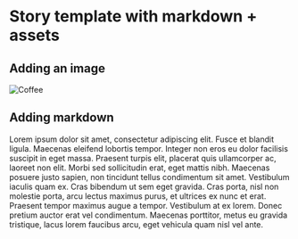 
<Meta of={ExampleStories} />

# Story template with markdown + assets

## Adding an image
<img src={exampleImage} alt="Coffee" />

## Adding markdown
Lorem ipsum dolor sit amet, consectetur adipiscing elit. Fusce et blandit ligula. Maecenas eleifend lobortis tempor. Integer non eros eu dolor facilisis suscipit in eget massa. Praesent turpis elit, placerat quis ullamcorper ac, laoreet non elit. Morbi sed sollicitudin erat, eget mattis nibh. Maecenas posuere justo sapien, non tincidunt tellus condimentum sit amet. Vestibulum iaculis quam ex. Cras bibendum ut sem eget gravida. Cras porta, nisl non molestie porta, arcu lectus maximus purus, et ultrices ex nunc et erat. Praesent tempor maximus augue a tempor. Vestibulum at ex lorem. Donec pretium auctor erat vel condimentum. Maecenas porttitor, metus eu gravida tristique, lacus lorem faucibus arcu, eget vehicula quam nisl vel ante.
